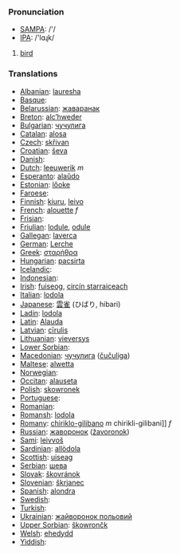 === Pronunciation ===
*[[w:SAMPA|SAMPA]]: /'/
*[[w:IPA|IPA]]: /'lɑɻk/

# [[bird]]


=== Translations ===

*[[Albanian]]: [[lauresha]]
*[[Basque]]: 
*[[Belarussian]]: [[жаваранак]]
*[[Breton]]: [[alc’hweder]]
*[[Bulgarian]]: [[чучулига]]
*[[Catalan]]: [[alosa]]
*[[Czech]]: [[skřivan]]
*[[Croatian]]: [[ševa]]
*[[Danish]]: [[]]
*[[Dutch]]:  [[leeuwerik]] ''m''
*[[Esperanto]]: [[alaŭdo]]
*[[Estonian]]: [[lőoke]]
*[[Faroese]]: [[]]
*[[Finnish]]: [[kiuru]], [[leivo]]
*[[French]]: [[alouette]] ''f''
*[[Frisian]]: [[]]
*[[Friulian]]: [[lodule]], [[odule]]
*[[Gallegan]]: [[laverca]]
*[[German]]: [[Lerche]]
*[[Greek]]: [[σταρήθρα]] '' ''
*[[Hungarian]]: [[pacsirta]]
*[[Icelandic]]: [[]]
*[[Indonesian]]: [[]]
*[[Irish]]: [[fuiseog]], [[circín starraiceach]]
*[[Italian]]: [[lodola]] '' ''
*[[Japanese]]: [[雲雀]] (ひばり, hibari)
*[[Ladin]]: [[lodola]]
*[[Latin]]: [[Alauda]] '' ''
*[[Latvian]]: [[cīrulis]]
*[[Lithuanian]]: [[vieversys]]
*[[Lower Sorbian]]: 
*[[Macedonian]]: [[чучулига]] ([[čučuliga]])
*[[Maltese]]: [[alwetta]]
*[[Norwegian]]: [[]]
*[[Occitan]]: [[alauseta]]
*[[Polish]]: [[skowronek]] '' ''
*[[Portuguese]]: 
*[[Romanian]]: 
*[[Romansh]]: [[lodola]]
*[[Romany]]: [[chiriklo-gilibano]] ''m'' chirikli-gilibani]] ''f''
*[[Russian]]: [[жаворонок]] ([[žavoronok]]) '' ''
*[[Sami]]: [[leivvoš]]
*[[Sardinian]]: [[allòdola]]
*[[Scottish]]: [[uiseag]]
*[[Serbian]]: [[шева]]
*[[Slovak]]: [[škovránok]]
*[[Slovenian]]: [[škrjanec]]
*[[Spanish]]: [[alondra]] '' ''
*[[Swedish]]: 
*[[Turkish]]: 
*[[Ukrainian]]: [[жайворонок польовий]]
*[[Upper Sorbian]]: [[škowrončk]]
*[[Welsh]]: [[ehedydd]]
*[[Yiddish]]: